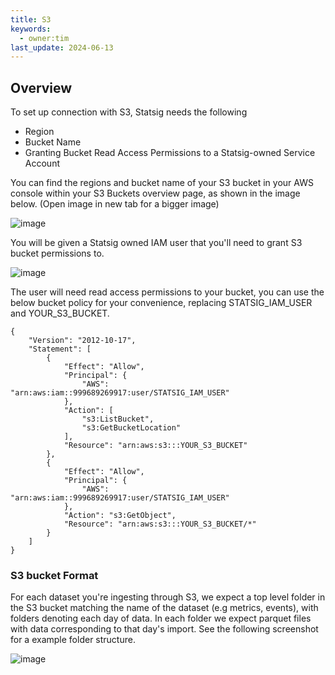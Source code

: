```yaml
---
title: S3
keywords:
  - owner:tim
last_update: 2024-06-13
---
```


## Overview

To set up connection with S3, Statsig needs the following

- Region
- Bucket Name
- Granting Bucket Read Access Permissions to a Statsig-owned Service Account

You can find the regions and bucket name of your S3 bucket in your AWS console within your S3 Buckets overview page, as shown in the image below. (Open image in new tab for a bigger image)

![image](https://user-images.githubusercontent.com/87334575/228698847-864e4607-95e4-44c0-bc0e-e15abb5b43fd.png)

You will be given a Statsig owned IAM user that you'll need to grant S3 bucket permissions to.

![image](https://user-images.githubusercontent.com/87334575/228700279-0e4f265e-32d8-4b8e-b516-496479952870.png)

The user will need read access permissions to your bucket, you can use the below bucket policy for your convenience, replacing STATSIG_IAM_USER and YOUR_S3_BUCKET.

```
{
    "Version": "2012-10-17",
    "Statement": [
        {
            "Effect": "Allow",
            "Principal": {
                "AWS": "arn:aws:iam::999689269917:user/STATSIG_IAM_USER"
            },
            "Action": [
                "s3:ListBucket",
                "s3:GetBucketLocation"
            ],
            "Resource": "arn:aws:s3:::YOUR_S3_BUCKET"
        },
        {
            "Effect": "Allow",
            "Principal": {
                "AWS": "arn:aws:iam::999689269917:user/STATSIG_IAM_USER"
            },
            "Action": "s3:GetObject",
            "Resource": "arn:aws:s3:::YOUR_S3_BUCKET/*"
        }
    ]
}
```

### S3 bucket Format

For each dataset you're ingesting through S3, we expect a top level folder in the S3 bucket matching the name of the dataset (e.g metrics, events), with folders denoting each day of data. In each folder we expect parquet files with data corresponding to that day's import. See the following screenshot for a example folder structure.

![image](https://user-images.githubusercontent.com/87334575/228701015-56804b30-522a-4293-b48e-4da3c02b9b6d.png)
